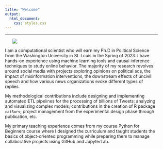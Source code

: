 ```yaml
---
title: "Welcome"
output:
  html_document:
    css: styles.css
---
```


------------------------------------------------------------------------
<ul>
    <div class="img" >
   <img src='images/picme.jpg'>
 <div></ul>

<p>
I am a computational scientist who will earn my Ph.D in Political Science from the Washington University in St. Louis in the Spring of 2023. I have hands-on experience using machine learning tools and causal inference techniques to study online behavior. The majority of my research revolves around social media with projects exploring opinions on political ads, the impact of misinformation interventions, the downstream effects of uncivil speech and how various news organizations evoke different types of replies.
</p>
<p>
My methodological contributions include designing and implementing automated ETL pipelines for the processing of billions of Tweets; analyzing and visualizing complex models; contributions in the creation of R package `catSurv`; project management from the experimental design phase through publication, etc.
</p>

<p>
My primary teaching experience comes from my course Python for Beginners course where I designed the curriculum and taught students the basics of object-oriented programming while preparing them to manage collaborative projects using GitHub and JupyterLab.
</p>

